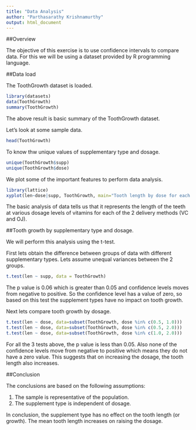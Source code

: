 ```yaml
---
title: "Data Analysis"
author: "Parthasarathy Krishnamurthy"
output: html_document
---
```


##Overview

The objective of this exercise is to use confidence intervals to compare data. For this we will be using a dataset provided by R programming language. 


##Data load

The ToothGrowth dataset is loaded.

```r
library(datasets)
data(ToothGrowth)
summary(ToothGrowth)
```

The above result is basic summary of the ToothGrowth dataset.

Let's look at some sample data.

```r
head(ToothGrowth)
```

To know thw unique values of supplementary type and dosage.

```r
unique(ToothGrowth$supp)
unique(ToothGrowth$dose)
```

We plot some of the important features to perform data analysis.

```r
library(lattice)
xyplot(len~dose|supp, ToothGrowth, main="Tooth length by dose for each supplement type", ylab="Length", xlab="Dose")
```

The basic analysis of data tells us that it represents the length of the teeth at various dosage levels of vitamins for each of the 2 delivery methods (VC and OJ).

##Tooth growth by supplementary type and dosage.

We will perform this analysis using the t-test.

First lets obtain the difference between groups of data with different supplementary types. Lets assume unequal variances between the 2 groups.

```r
t.test(len ~ supp, data = ToothGrowth)
```

The p value is 0.06 which is greater than 0.05 and confidence levels moves from negative to positive. So the confidence level has a value of zero, so based on this test the supplement types have no impact on tooth growth.

Next lets compare tooth growth by dosage.

```r
t.test(len ~ dose, data=subset(ToothGrowth, dose %in% c(0.5, 1.0)))
t.test(len ~ dose, data=subset(ToothGrowth, dose %in% c(0.5, 2.0)))
t.test(len ~ dose, data=subset(ToothGrowth, dose %in% c(1.0, 2.0)))
```

For all the 3 tests above, the p value is less than 0.05. Also none of the confidence levels move from negative to positive which means they do not have a zero value. This suggests that on increasing the dosage, the tooth length also increases. 


##Conclusion

The conclusions are based on the following assumptions:

1. The sample is representative of the population.
2. The supplement type is independent of dosage.

In conclusion, the supplement type has no effect on the tooth length (or growth). The mean tooth length increases on raising the dosage.
